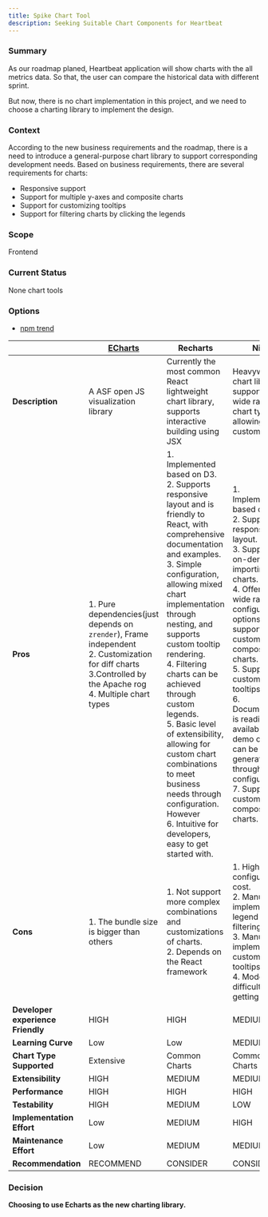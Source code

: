 ```yaml
---
title: Spike Chart Tool
description: Seeking Suitable Chart Components for Heartbeat
---
```


### Summary

As our roadmap planed, Heartbeat application will show charts with the all metrics data.
So that, the user can compare the historical data with different sprint.

But now, there is no chart implementation in this project, and we need to choose a charting library to implement the design.

### Context

According to the new business requirements and the roadmap, there is a need to introduce a general-purpose chart library to support corresponding development needs. Based on business requirements, there are several requirements for charts:
* Responsive support
* Support for multiple y-axes and composite charts
* Support for customizing tooltips
* Support for filtering charts by clicking the legends

### Scope

Frontend

### Current Status

None chart tools

### Options

- [npm trend](https://npmtrends.com/@nivo/core-vs-Nivo-vs-apexcharts-vs-d3-vs-echarts-vs-recharts-vs-victory-core)

|                                   |[ECharts](https://echarts.apache.org/en/index.html) | **Recharts**                                                 | **Nivo**                                                     | **Victory**                                                  |
|-----------------------------------|-|--------------------------------------------------------------|--------------------------------------------------------------|--------------------------------------------------------------|
| **Description**                   |A ASF open JS visualization library      | Currently the most common React lightweight chart library, supports interactive building using JSX | Heavyweight chart library supporting a wide range of chart types, allowing for custom charts | Completely custom, interactive chart library with customization options |
| **Pros**                          |1. Pure dependencies(just depends on `zrender`), Frame independent<br /> 2. Customization for diff charts <br /> 3.Controlled by the Apache rog <br /> 4. Multiple chart types  | 1. Implemented based on D3.<br />2. Supports responsive layout and is friendly to React, with comprehensive documentation and examples.<br />3. Simple configuration, allowing mixed chart implementation through nesting, and supports custom tooltip rendering.<br/>4. Filtering charts can be achieved through custom legends.<br/>5. Basic level of extensibility, allowing for custom chart combinations to meet business needs through configuration. However<br/>6. Intuitive for developers, easy to get started with. | 1. Implemented based on D3.<br/>2. Supports responsive layout.<br/>3. Supports on-demand importing of charts.<br/>4. Offers a wide range of configurable options, supporting custom composite charts.<br/>5. Supports custom tooltips.<br/>6. Documentation is readily available, and demo code can be generated through configuration.<br/>7. Supports custom composite charts.<br/> | 1. Completely implemented based on customization and personalization for charts.<br/>2. Friendly to React, allowing chart construction using JSX nodes.<br/>3. Complete extensibility, capable of building charts entirely from scratch. |
| **Cons**                          |1. The bundle size is bigger than others | 1.  Not support more complex combinations and customizations of charts.<br /> 2. Depends on the React framework | 1. High configuration cost.<br/>2. Manually implement legend filtering.<br />3. Manually implement custom tooltips.<br/>4. Moderate difficulty getting started. | 1. High configuration cost.<br/>2. Difficulty in getting started.<br/>3. High learning cost. |
| **Developer experience Friendly** |HIGH                                     | HIGH                                                        | MEDIUM                                                       | LOW                                                          |
| **Learning Curve**                |Low                                      | Low                                                         | MEDIUM                                                       | LOW                                                          |
| **Chart Type Supported**          |Extensive                                | Common Charts                                               | Common Charts                                                | Common Charts                                                |
| **Extensibility**                 |HIGH                                     | MEDIUM                                                      | MEDIUM                                                       | HIGH                                                         |
| **Performance**                   |HIGH                                     | HIGH                                                        | HIGH                                                         | HIGH                                                         |
| **Testability**                   |HIGH                                     | MEDIUM                                                      | LOW                                                          | MEDIUM                                                       |
| **Implementation Effort**         |Low                                      | MEDIUM                                                      | HIGH                                                         | HIGH                                                         |
| **Maintenance Effort**            |Low                                      | MEDIUM                                                      | MEDIUM                                                       | HIGH                                                         |
| **Recommendation**                |RECOMMEND                                | CONSIDER                                                    | CONSIDER                                                     | DECLINE                                                      |


### Decision

**Choosing to use Echarts as the new charting library.**

